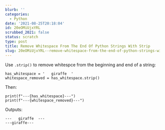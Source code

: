```yaml
---
blurb: ''
categories:
  - Python
date: '2021-08-25T20:18:04'
id: 20eOMiUjxYRL
scrubbed_2021: false
status: scratch
type: post
title: Remove Whitespace From The End Of Python Strings With Strip
slug: 20eOMiUjxYRL--remove-whitespace-from-the-end-of-python-strings-with-strip
---
```


Use `.strip()` to remove whitespce from the beginning and end of a string:

```
has_whitespace = '   giraffe  '
whitespace_removed = has_whitespace.strip()
```

Then:

```
print(f"---{has_whitespace}---")
print(f"---{whitespace_removed}---")
```

Outputs:

```
---   giraffe  ---
---giraffe---
```
